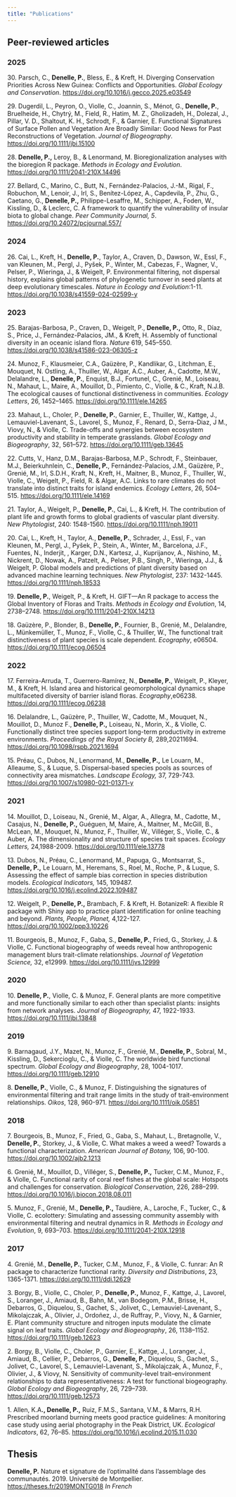```yaml
---
title: "Publications"
---
```


## Peer-reviewed articles
### 2025

30\. Parsch, C., **Denelle, P.**, Bless, E., & Kreft, H. Diverging Conservation Priorities Across New Guinea: Conflicts and Opportunities. *Global Ecology and Conservation*. <https://doi.org/10.1016/j.gecco.2025.e03549>

29\. Dugerdil, L., Peyron, O., Violle, C., Joannin, S., Ménot, G., **Denelle, P.**, Bruelheide, H., Chytrý, M., Field, R., Hatim, M. Z., Gholizadeh, H., Dolezal, J., Pillar, V. D., Shaltout, K. H., Schrodt, F., & Garnier, E. Functional Signatures of Surface Pollen and Vegetation Are Broadly Similar: Good News for Past Reconstructions of Vegetation. *Journal of Biogeography*. <https://doi.org/10.1111/jbi.15100>

28\. **Denelle, P.,** Leroy, B., & Lenormand, M. Bioregionalization analyses with the bioregion R package. *Methods in Ecology and Evolution*. <https://doi.org/10.1111/2041-210X.14496>

27\. Bellard, C., Marino, C., Butt, N., Fernández-Palacios, J.-M., Rigal, F., Robuchon, M., Lenoir, J., Irl, S., Benítez-López, A., Capdevila, P., Zhu, G., Caetano, G., **Denelle, P.,** Philippe-Lesaffre, M., Schipper, A., Foden, W., Kissling, D., & Leclerc, C. A framework to quantify the vulnerability of insular biota to global change. *Peer Community Journal, 5*. <https://doi.org/10.24072/pcjournal.557/>

### 2024

26\. Cai, L., Kreft, H., **Denelle, P.**, Taylor, A., Craven, D., Dawson, W., Essl, F., van Kleunen, M., Pergl, J., Pyšek, P., Winter, M., Cabezas, F., Wagner, V., Pelser, P., Wieringa, J., & Weigelt, P. Environmental filtering, not dispersal history, explains global patterns of phylogenetic turnover in seed plants at deep evolutionary timescales. *Nature in Ecology and Evolution*:1-11. <https://doi.org/10.1038/s41559-024-02599-y>

### 2023

25\. Barajas-Barbosa, P., Craven, D., Weigelt, P., **Denelle, P.,** Otto, R., Díaz, S., Price, J., Fernández-Palacios, JM., & Kreft, H. Assembly of functional diversity in an oceanic island flora. *Nature* 619, 545–550. <https://doi.org/10.1038/s41586-023-06305-z>

24\. Munoz, F., Klausmeier, C.A., Gaüzère, P., Kandlikar, G., Litchman, E., Mouquet, N. Ostling, A., Thuiller, W., Algar, A.C., Auber, A., Cadotte, M.W., Delalandre, L., **Denelle, P.**, Enquist, B.J., Fortunel, C., Grenié, M., Loiseau, N., Mahaut, L., Maire, A., Mouillot, D., Pimiento, C., Violle, & C., Kraft, N.J.B. The ecological causes of functional distinctiveness in communities. *Ecology Letters*, 26, 1452–1465. <https://doi.org/10.1111/ele.14265>

23\. Mahaut, L., Choler, P., **Denelle, P.**, Garnier, E., Thuiller, W., Kattge, J., Lemauviel-Lavenant, S., Lavorel, S., Munoz, F., Renard, D., Serra-Diaz, J M., Viovy, N., & Violle, C. Trade-offs and synergies between ecosystem productivity and stability in temperate grasslands. *Global Ecology and Biogeography*, 32, 561–572. <https://doi.org/10.1111/geb.13645>

22\. Cutts, V., Hanz, D.M., Barajas-Barbosa, M.P., Schrodt, F., Steinbauer, M.J., Beierkuhnlein, C., **Denelle, P.**, Fernández-Palacios, J.M., Gaüzère, P., Grenié, M., Irl, S.D.H., Kraft, N., Kreft, H., Maitner, B., Munoz, F., Thuiller, W., Violle, C., Weigelt, P., Field, R. & Algar, A.C. Links to rare climates do not translate into distinct traits for island endemics. *Ecology Letters*, 26, 504–515. <https://doi.org/10.1111/ele.14169>

21\. Taylor, A., Weigelt, P., **Denelle, P.**, Cai, L., & Kreft, H. The contribution of plant life and growth forms to global gradients of vascular plant diversity. *New Phytologist*, 240: 1548-1560. <https://doi.org/10.1111/nph.19011>

20\. Cai, L., Kreft, H., Taylor, A., **Denelle, P.**, Schrader, J., Essl, F., van Kleunen, M., Pergl, J., Pyšek, P., Stein, A., Winter, M., Barcelona, J.F., Fuentes, N., Inderjit, , Karger, D.N., Kartesz, J., Kuprijanov, A., Nishino, M., Nickrent, D., Nowak, A., Patzelt, A., Pelser, P.B., Singh, P., Wieringa, J.J., & Weigelt, P. Global models and predictions of plant diversity based on advanced machine learning techniques. *New Phytologist*, 237: 1432-1445. <https://doi.org/10.1111/nph.18533>

19\. **Denelle, P.**, Weigelt, P., & Kreft, H. GIFT—An R package to access the Global Inventory of Floras and Traits. *Methods in Ecology and Evolution*, 14, 2738–2748. <https://doi.org/10.1111/2041-210X.14213>

18\. Gaüzère, P., Blonder, B., **Denelle, P.**, Fournier, B., Grenié, M., Delalandre, L., Münkemüller, T., Munoz, F., Violle, C., & Thuiller, W., The functional trait distinctiveness of plant species is scale dependent. *Ecography*, e06504. <https://doi.org/10.1111/ecog.06504>

### 2022

17\. Ferreira-Arruda, T., Guerrero-Ramírez, N., **Denelle, P.**, Weigelt, P., Kleyer, M., & Kreft, H. Island area and historical geomorphological dynamics shape multifaceted diversity of barrier island floras. *Ecography*,e06238. <https://doi.org/10.1111/ecog.06238>

16\. Delalandre, L., Gaüzère, P., Thuiller, W., Cadotte, M., Mouquet, N., Mouillot, D., Munoz F., **Denelle, P.,** Loiseau, N., Morin, X., & Violle, C. Functionally distinct tree species support long-term productivity in extreme environments. *Proceedings of the Royal Society B,* 289,20211694. <https://doi.org/10.1098/rspb.2021.1694>

15\. Préau, C., Dubos, N., Lenormand, M., **Denelle, P.,** Le Louarn, M., Alleaume, S., & Luque, S. Dispersal-based species pools as sources of connectivity area mismatches. *Landscape Ecology,* 37, 729-743. <https://doi.org/10.1007/s10980-021-01371-y>

### 2021

14\. Mouillot, D., Loiseau, N., Grenié, M., Algar, A., Allegra, M., Cadotte, M., Casajus, N., **Denelle, P.,** Guéguen, M, Maire, A., Maitner, M., McGill, B., McLean, M., Mouquet, N., Munoz, F., Thuiller, W., Villéger, S., Violle, C., & Auber, A. The dimensionality and structure of species trait spaces. *Ecology Letters,* 24,1988-2009. <https://doi.org/10.1111/ele.13778>

13\. Dubos, N., Préau, C., Lenormand, M., Papuga, G., Montsarrat, S., **Denelle, P.,** Le Louarn, M., Heremans, S., Roel, M., Roche, P., & Luque, S. Assessing the effect of sample bias correction in species distribution models. *Ecological Indicators,* 145, 109487. <https://doi.org/10.1016/j.ecolind.2022.109487>

12\. Weigelt, P., **Denelle, P.,** Brambach, F. & Kreft, H. BotanizeR: A flexible R package with Shiny app to practice plant identification for online teaching and beyond. *Plants, People, Planet,* 4,122-127. <https://doi.org/10.1002/ppp3.10226>

11\. Bourgeois, B., Munoz, F., Gaba, S., **Denelle, P.**, Fried, G., Storkey, J. & Violle, C. Functional biogeography of weeds reveal how anthropogenic management blurs trait-climate relationships. *Journal of Vegetation Science,* 32, e12999. <https://doi.org/10.1111/jvs.12999>

### 2020

10\. **Denelle, P.**, Violle, C. & Munoz, F. General plants are more competitive and more functionally similar to each other than specialist plants: insights from network analyses. *Journal of Biogeography,* 47, 1922-1933. <https://doi.org/10.1111/jbi.13848>

### 2019

9\. Barnagaud, J.Y., Mazet, N., Munoz, F., Grenié, M., **Denelle, P.**, Sobral, M., Kissling, D., Sekercioglu, C., & Violle, C. The worldwide bird functional spectrum. *Global Ecology and Biogeography*, 28, 1004-1017*.* <https://doi.org/10.1111/geb.12910>

8\. **Denelle, P.**, Violle, C., & Munoz, F. Distinguishing the signatures of environmental filtering and trait range limits in the study of trait-environment relationships. *Oikos*, 128, 960-971. <https://doi.org/10.1111/oik.05851>

### 2018

7\. Bourgeois, B., Munoz, F., Fried, G., Gaba, S., Mahaut, L., Bretagnolle, V., **Denelle, P.**, Storkey, J., & Violle, C. What makes a weed a weed? Towards a functional characterization. *American Journal of Botany,* 106, 90-100. <https://doi.org/10.1002/ajb2.1213>

6\. Grenié, M., Mouillot, D., Villéger, S., **Denelle, P.,** Tucker, C.M., Munoz, F., & Violle, C. Functional rarity of coral reef fishes at the global scale: Hotspots and challenges for conservation. *Biological Conservation*, 226, 288–299. <https://doi.org/10.1016/j.biocon.2018.08.011>

5\. Munoz, F., Grenié, M., **Denelle, P.,** Taudière, A., Laroche, F., Tucker, C., & Violle, C. ecolottery: Simulating and assessing community assembly with environmental filtering and neutral dynamics in R. *Methods in Ecology and Evolution*, 9, 693–703. <https://doi.org/10.1111/2041-210X.12918>

### 2017

4\. Grenié, M., **Denelle, P.**, Tucker, C.M., Munoz, F., & Violle, C. funrar: An R package to characterize functional rarity. *Diversity and Distributions*, 23, 1365-1371. <https://doi.org/10.1111/ddi.12629>

3\. Borgy, B., Violle, C., Choler, P., **Denelle, P.,** Munoz, F., Kattge, J., Lavorel, S., Loranger, J., Amiaud, B., Bahn, M., van Bodegom, P.M., Brisse, H., Debarros, G., Diquelou, S., Gachet, S., Jolivet, C., Lemauviel-Lavenant, S., Mikolajczak, A., Olivier, J., Ordoñez, J., de Ruffray, P., Viovy, N., & Garnier, E. Plant community structure and nitrogen inputs modulate the climate signal on leaf traits. *Global Ecology and Biogeography*, 26, 1138–1152. <https://doi.org/10.1111/geb.12623>

2\. Borgy, B., Violle, C., Choler, P., Garnier, E., Kattge, J., Loranger, J., Amiaud, B., Cellier, P., Debarros, G., **Denelle, P.**, Diquelou, S., Gachet, S., Jolivet, C., Lavorel, S., Lemauviel-Lavenant, S., Mikolajczak, A., Munoz, F., Olivier, J., & Viovy, N. Sensitivity of community-level trait–environment relationships to data representativeness: A test for functional biogeography. *Global Ecology and Biogeography*, 26, 729–739. <https://doi.org/10.1111/geb.12573>

1\. Allen, K.A**., Denelle, P.,** Ruiz, F.M.S., Santana, V.M., & Marrs, R.H. Prescribed moorland burning meets good practice guidelines: A monitoring case study using aerial photography in the Peak District, UK. *Ecological Indicators*, 62, 76–85. <https://doi.org/10.1016/j.ecolind.2015.11.030>

## Thesis

**Denelle, P.** Nature et signature de l’optimalité dans l’assemblage des communautés. 2019. Université de Montpellier. <https://theses.fr/2019MONTG018> *In French*
